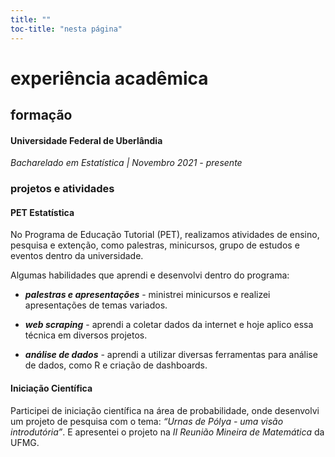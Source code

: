 ```yaml
---
title: ""
toc-title: "nesta página"
---
```


# experiência acadêmica

## formação

#### Universidade Federal de Uberlândia

*Bacharelado em Estatística | Novembro 2021 - presente*

### projetos e atividades

#### PET Estatística

No Programa de Educação Tutorial (PET), realizamos atividades de ensino, pesquisa e extenção, como palestras, minicursos, grupo de estudos e eventos dentro da universidade.

Algumas habilidades que aprendi e desenvolvi dentro do programa: 

* ***palestras e apresentações*** - ministrei minicursos e realizei apresentações de temas variados.

* ***web scraping*** - aprendi a coletar dados da internet e hoje aplico essa técnica em diversos projetos.

* ***análise de dados*** - aprendi a utilizar diversas ferramentas para análise de dados, como R e criação de dashboards.

#### Iniciação Científica
Participei de iniciação científica na área de probabilidade, onde desenvolvi um projeto de pesquisa com o tema: *"Urnas de Pólya - uma visão introdutória"*. E apresentei o projeto na *II Reunião Mineira de Matemática* da UFMG.